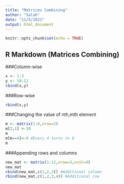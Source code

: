 ```yaml
---
title: "Matrices Combining"
author: "Salah"
date: "11/5/2021"
output: html_document
---
```


```r
knitr::opts_chunk$set(echo = TRUE)
```

## R Markdown (Matrices Combining)


###Column-wise
```r
x <- 1:3
y <- 10:12
cbind(x,y)
```
###Row-wise

```r
rbind(x,y)
```
###Changing the value of nth,mth element
```r
m <- matrix(1:6,nrow=2)
m[2,1] <-10
m
m[m==4]<-0 #Every 4 turns to 0
m
```
###Appending rows and columns
```r
new_mat <- matrix(1:12,nrow=3,ncol=4)
new_mat
cbind(new_mat,c(1,2,3)) #Additional column
rbind(new_mat,c(1,2,3,4)) #Additional row
```

